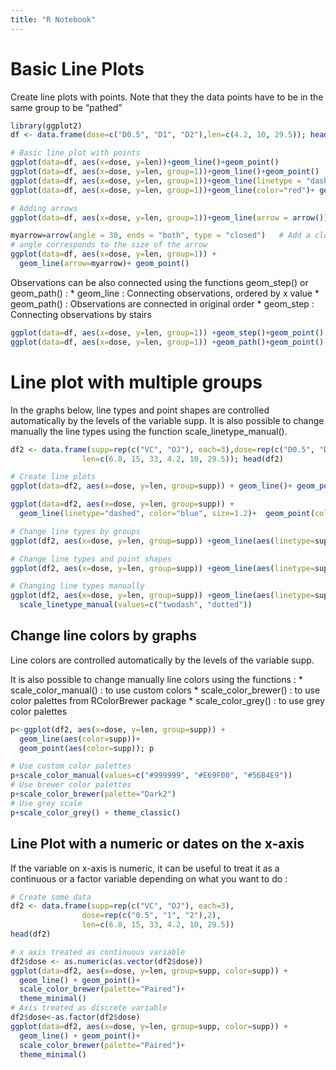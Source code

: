 ```yaml
---
title: "R Notebook"
---
```

# Basic Line Plots
Create line plots with points. Note that they the data points have to be in the same group to be "pathed"
```r
library(ggplot2)
df <- data.frame(dose=c("D0.5", "D1", "D2"),len=c(4.2, 10, 29.5)); head(df)

# Basic line plot with points
ggplot(data=df, aes(x=dose, y=len))+geom_line()+geom_point()
ggplot(data=df, aes(x=dose, y=len, group=1))+geom_line()+geom_point()
ggplot(data=df, aes(x=dose, y=len, group=1))+geom_line(linetype = "dashed")+ geom_point()   # Change the line type
ggplot(data=df, aes(x=dose, y=len, group=1))+geom_line(color="red")+ geom_point()  # Change the color

# Adding arrows 
ggplot(data=df, aes(x=dose, y=len, group=1))+geom_line(arrow = arrow())+geom_point()

myarrow=arrow(angle = 30, ends = "both", type = "closed")   # Add a closed arrow to the end of the line
# angle corresponds to the size of the arrow
ggplot(data=df, aes(x=dose, y=len, group=1)) +
  geom_line(arrow=myarrow)+ geom_point()
```

Observations can be also connected using the functions geom_step() or geom_path() :
* geom_line : Connecting observations, ordered by x value
* geom_path() : Observations are connected in original order
* geom_step : Connecting observations by stairs

```r
ggplot(data=df, aes(x=dose, y=len, group=1)) +geom_step()+geom_point()
ggplot(data=df, aes(x=dose, y=len, group=1)) +geom_path()+geom_point()
```


# Line plot with multiple groups
In the graphs below, line types and point shapes are controlled automatically by the levels of the variable supp. It is also possible to change manually the line types using the function scale_linetype_manual().

```r
df2 <- data.frame(supp=rep(c("VC", "OJ"), each=3),dose=rep(c("D0.5", "D1", "D2"),2),
                len=c(6.8, 15, 33, 4.2, 10, 29.5)); head(df2)

# Create line plots
ggplot(data=df2, aes(x=dose, y=len, group=supp)) + geom_line()+ geom_point()     # Line plot with multiple groups

ggplot(data=df2, aes(x=dose, y=len, group=supp)) +                               # Change line types
  geom_line(linetype="dashed", color="blue", size=1.2)+  geom_point(color="red", size=3)

# Change line types by groups
ggplot(df2, aes(x=dose, y=len, group=supp)) +geom_line(aes(linetype=supp))+geom_point()

# Change line types and point shapes
ggplot(df2, aes(x=dose, y=len, group=supp)) +geom_line(aes(linetype=supp))+ geom_point(aes(shape=supp))

# Changing line types manually
ggplot(df2, aes(x=dose, y=len, group=supp)) +geom_line(aes(linetype=supp))+ geom_point()+
  scale_linetype_manual(values=c("twodash", "dotted"))

```

## Change line colors by graphs
Line colors are controlled automatically by the levels of the variable supp.

It is also possible to change manually line colors using the functions :
* scale_color_manual() : to use custom colors
* scale_color_brewer() : to use color palettes from RColorBrewer package
* scale_color_grey() : to use grey color palettes
```r
p<-ggplot(df2, aes(x=dose, y=len, group=supp)) +
  geom_line(aes(color=supp))+
  geom_point(aes(color=supp)); p

# Use custom color palettes
p+scale_color_manual(values=c("#999999", "#E69F00", "#56B4E9"))
# Use brewer color palettes
p+scale_color_brewer(palette="Dark2")
# Use grey scale
p+scale_color_grey() + theme_classic()

```


## Line Plot with a numeric or dates on the x-axis
If the variable on x-axis is numeric, it can be useful to treat it as a continuous or a factor variable depending on what you want to do :
```r
# Create some data
df2 <- data.frame(supp=rep(c("VC", "OJ"), each=3),
                dose=rep(c("0.5", "1", "2"),2),
                len=c(6.8, 15, 33, 4.2, 10, 29.5))
head(df2)

# x axis treated as continuous variable
df2$dose <- as.numeric(as.vector(df2$dose))
ggplot(data=df2, aes(x=dose, y=len, group=supp, color=supp)) +
  geom_line() + geom_point()+
  scale_color_brewer(palette="Paired")+
  theme_minimal()
# Axis treated as discrete variable
df2$dose<-as.factor(df2$dose)
ggplot(data=df2, aes(x=dose, y=len, group=supp, color=supp)) +
  geom_line() + geom_point()+
  scale_color_brewer(palette="Paired")+
  theme_minimal()
```






